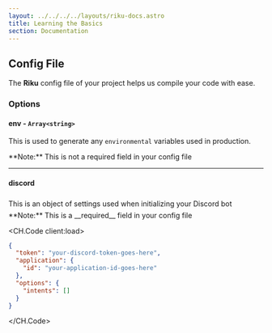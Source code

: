 ```yaml
---
layout: ../../../../layouts/riku-docs.astro
title: Learning the Basics
section: Documentation
---
```



## Config File

The **Riku** config file of your project helps us compile your code with ease.

### Options

#### env - `Array<string>`

This is used to generate any `environmental` variables used in production.

<span class="tiny">
  **Note:** This is not a required field in your config file
</span>

---

#### discord

<span style="line-height:2">
  This is an object of settings used when initializing your Discord bot
</span>

<span class="tiny">
  **Note:** This is a __required__ field in your config file
</span>

<CH.Code client:load>

```json Example
{
  "token": "your-discord-token-goes-here",
  "application": {
    "id": "your-application-id-goes-here"
  },
  "options": {
    "intents": []
  }
}
```

</CH.Code>

<NextPrevious
  prev="Getting Started"
  overwritePrev="/riku/docs"
  next="Hello World"
/>
